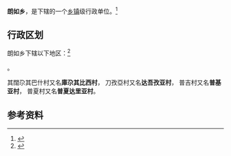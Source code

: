 {{中国乡级行政区|65/32/21/206/000}}

'''朗如乡'''，是{{PRC admin/fullname|65/32/21/206/000|3}}下辖的一个[[乡镇|乡镇]]级行政单位。<ref>{{PRC admin/ref sgc|{{PRC admin/parent|65/32/21/206/000}}}}</ref>

== 行政区划 ==

朗如乡下辖以下地区：<ref>{{PRC admin/ref sgc|65/32/21/206/000}}</ref>

{{PRC admin/children|65/32/21/206/000}}。

其闊尕其巴什村又名'''庫尕其比西村'''，
刀孜亞村又名'''达吾孜亚村'''，
普吉村又名'''普基亚村'''，
普夏村又名'''普夏达里亚村'''。

== 参考资料 ==

{{reflist}}

{{行政区划小作品}}
{{PRC admin/navcat|65/32/21/206/000}}